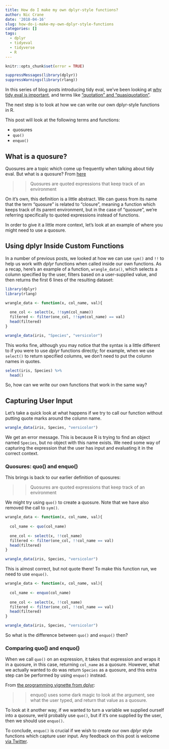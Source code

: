 ---
title: How do I make my own dplyr-style functions?
author: Nic Crane
date: '2018-04-16'
slug: how-do-i-make-my-own-dplyr-style-functions
categories: []
tags:
  - dplyr
  - tidyeval
  - tidyverse
  - R
---

```{r, echo = FALSE}
knitr::opts_chunk$set(error = TRUE)

suppressMessages(library(dplyr))
suppressWarnings(library(rlang))
```

In this series of blog posts introducing tidy eval, we've been looking at [why tidy eval is important](https://thisisnic.github.io/2018/03/29/what-is-tidy-eval-and-why-should-i-care/), and terms like ["quotation" and "quasiquotation"](https://thisisnic.github.io/2018/03/31/what-the-heck-is-quasiquotation/).

The next step is to look at how we can write our own dplyr-style functions in R.

This post will look at the following terms and functions:

* quosures
* `quo()`
* `enquo()`


## What is a quosure?

Quosures are a topic which come up frequently when talking about tidy eval.  But what is a quosure?  From [here](https://www.rdocumentation.org/packages/rlang/versions/0.1.6/topics/quosure)

>> Quosures are quoted expressions that keep track of an environment

On it's own, this definition is a little abstract.  We can guess from its name that the term "quosure" is related to "closure", meaning a function which keeps track of its parent environment, but in the case of "quosure", we're referring specifically to quoted expressions instead of functions.

In order to give it a little more context, let's look at an example of where you might need to use a quosure.

## Using dplyr Inside Custom Functions

In a number of previous posts, we looked at how we can use `sym()` and `!!` to help us work with *dplyr* functions when called inside our own functions.  As a recap, here's an example of a function, `wrangle_data()`, which selects a column specified by the user, filters based on a user-supplied value, and then returns the first 6 lines of the resulting dataset:

```{r}
library(dplyr)
library(rlang)

wrangle_data <- function(x, col_name, val){
  
  one_col <- select(x, !!sym(col_name))
  filtered <- filter(one_col, !!sym(col_name) == val)
  head(filtered)
}

wrangle_data(iris, "Species", "versicolor")
```

This works fine, although you may notice that the syntax is a little different to if you were to use *dplyr* functions directly; for example, when we use `select()` to return specified columns, we don't need to put the column names in quotes.

```{r}
select(iris, Species) %>%
  head()
```

So, how can we write our own functions that work in the same way?

## Capturing User Input

Let's take a quick look at what happens if we try to call our function without putting quote marks around the column name.

```{r}
wrangle_data(iris, Species, "versicolor")
```

We get an error message.  This is because R is trying to find an object named `Species`, but no object with this name exists.  We need some way of capturing the expression that the user has input and evaluating it in the correct context.

### Quosures: quo() and enquo()

This brings is back to our earlier definition of quosures:

>> Quosures are quoted expressions that keep track of an environment

We might try using `quo()` to create a quosure.  Note that we have also removed the call to `sym()`.

```{r}
wrangle_data <- function(x, col_name, val){
  
  col_name <- quo(col_name)
  
  one_col <- select(x, !!col_name)
  filtered <- filter(one_col, !!col_name == val)
  head(filtered)
}

wrangle_data(iris, Species, "versicolor")

```

This is almost correct, but not quote there!  To make this function run, we need to use `enquo()`.

```{r}
wrangle_data <- function(x, col_name, val){
  
  col_name <- enquo(col_name)
  
  one_col <- select(x, !!col_name)
  filtered <- filter(one_col, !!col_name == val)
  head(filtered)
}

wrangle_data(iris, Species, "versicolor")

```

So what is the difference between `quo()` and `enquo()` then?

### Comparing quo() and enquo()

When we call `quo()` on an expression, it takes that expression and wraps it in a quosure, in this case, returning `col_name` as a quosure.  However, what we actually wanted to do was return `Species` as a quosure, and this extra step can be performed by using `enquo()` instead.

From [the programming vignette from dplyr](https://dplyr.tidyverse.org/articles/programming.html):

>> enquo() uses some dark magic to look at the argument, see what the user typed, and return that value as a quosure. 

To look at it another way, if we wanted to turn a variable we supplied ourself into a quosure, we'd probably use `quo()`, but if it's one supplied by the user, then we should use `enquo()`.

To conclude, `enquo()` is crucial if we wish to create our own *dplyr* style functions which capture user input.  Any feedback on this post is welcome [via Twitter](https://twitter.com/nic_crane/status/985767823157923842).